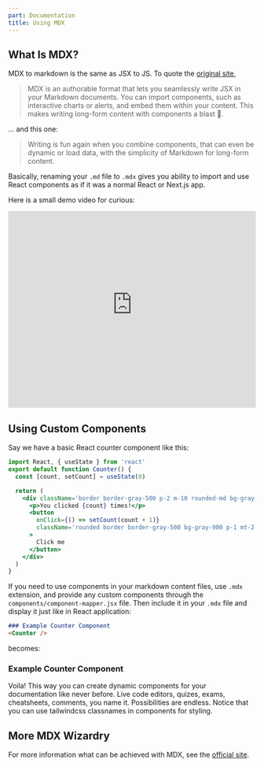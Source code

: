 ```yaml
---
part: Documentation
title: Using MDX
---
```


## What Is MDX?

MDX to markdown is the same as JSX to JS. To quote the [original site](https://mdxjs.com/),

> MDX is an authorable format that lets you seamlessly write JSX in your Markdown documents. You can import components, such as interactive charts or alerts, and embed them within your content. This makes writing long-form content with components a blast 🚀.

... and this one:

> Writing is fun again when you combine components, that can even be dynamic or load data, with the simplicity of Markdown for long-form content.

Basically, renaming your `.md` file to `.mdx` gives you ability to import and use React components as if it was a normal React or Next.js app.

Here is a small demo video for curious:


<iframe
  width='100%'
  height='400'
  src='https://www.youtube-nocookie.com/embed/d2sQiI5NFAM'
  frameBorder='0'
  allow='accelerometer; autoplay; clipboard-write; encrypted-media; gyroscope; picture-in-picture'
  allowFullScreen
></iframe>

## Using Custom Components

Say we have a basic React counter component like this:

```jsx title=components/example-counter.jsx
import React, { useState } from 'react'
export default function Counter() {
  const [count, setCount] = useState(0)

  return (
    <div className='border border-gray-500 p-2 m-10 rounded-md bg-gray-700 text-gray-100'>
      <p>You clicked {count} times!</p>
      <button
        onClick={() => setCount(count + 1)}
        className='rounded border border-gray-500 bg-gray-900 p-1 mt-2'
      >
        Click me
      </button>
    </div>
  )
}
```

If you need to use components in your markdown content files, use `.mdx` extension, and provide any custom components through the `components/component-mapper.jsx` file. Then include it in your `.mdx` file and display it just like in React application:

``` markdown
### Example Counter Component
<Counter />
```

becomes:

### Example Counter Component
<Counter />

Voila! This way you can create dynamic components for your documentation like never before. Live code editors, quizes, exams, cheatsheets, comments, you name it. Possibilities are endless. Notice that you can use tailwindcss classnames in components for styling.

## More MDX Wizardry

For more information what can be achieved with MDX, see the [official site](https://mdxjs.com/).
